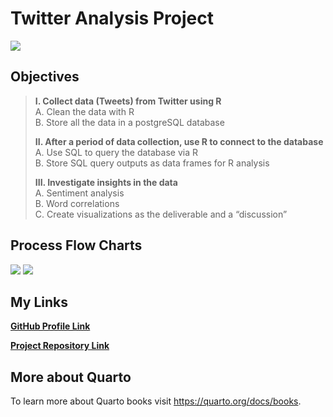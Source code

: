 # **Twitter Analysis Project**

![](https://img.shields.io/badge/%E2%9C%85-Complete-brightgreen)

## Objectives

> **I. Collect data (Tweets) from Twitter using R**\
> A. Clean the data with R\
> B. Store all the data in a postgreSQL database
>
> **II. After a period of data collection, use R to connect to the database**\
> A. Use SQL to query the database via R\
> B. Store SQL query outputs as data frames for R analysis
>
> **III. Investigate insights in the data**\
> A. Sentiment analysis\
> B. Word correlations\
> C. Create visualizations as the deliverable and a "discussion"

## Process Flow Charts

![](data-collection.png) ![](data-cleaning-analysis.png)

## My Links

[**GitHub Profile Link**](https://github.com/bradfordjohnson)

[**Project Repository Link**](https://github.com/bradfordjohnson/r-cookbook)

## More about Quarto

To learn more about Quarto books visit <https://quarto.org/docs/books>.

